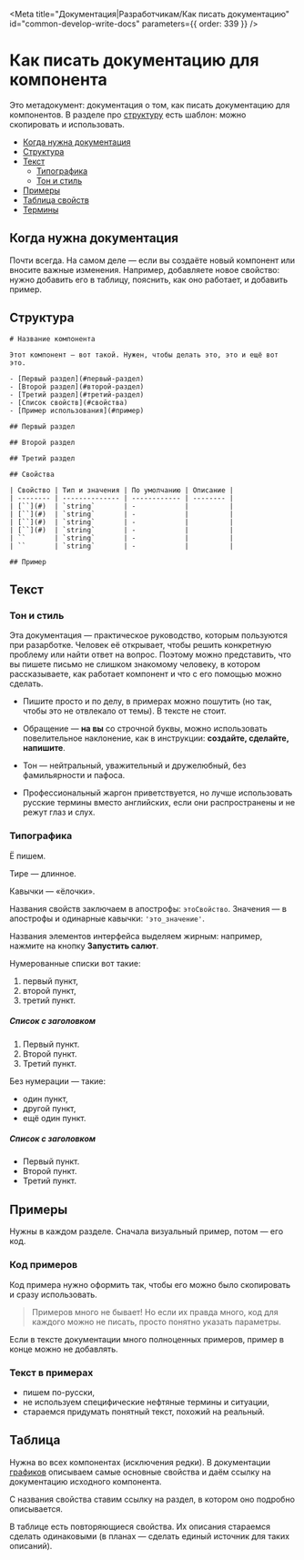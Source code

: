 
<Meta
  title="Документация|Разработчикам/Как писать документацию"
  id="common-develop-write-docs"
  parameters={{ order: 339 }}
/>

# Как писать документацию для компонента

Это метадокумент: документация о том, как писать документацию для компонентов. В разделе про [структуру](#структура) есть шаблон: можно скопировать и использовать.

- [Когда нужна документация](#когда-нужна-документация)
- [Структура](#структура)
- [Текст](#текст)
  - [Типографика](#типографика)
  - [Тон и стиль](#тон-и-стиль)
- [Примеры](#примеры)
- [Таблица свойств](#таблица-свойств)
- [Термины](#термины)

## Когда нужна документация

Почти всегда. На самом деле — если вы создаёте новый компонент или вносите важные изменения. Например, добавляете новое свойство: нужно добавить его в таблицу, пояснить, как оно работает, и добавить пример.

## Структура

```
# Название компонента

Этот компонент — вот такой. Нужен, чтобы делать это, это и ещё вот это.

- [Первый раздел](#первый-раздел)
- [Второй раздел](#второй-раздел)
- [Третий раздел](#третий-раздел)
- [Список свойств](#свойства)
- [Пример использования](#пример)

## Первый раздел

## Второй раздел

## Третий раздел

## Свойства

| Свойство | Тип и значения | По умолчанию | Описание |
| -------- | -------------- | ------------ | -------- |
| [``](#)  | `string`       | -            |          |
| [``](#)  | `string`       | -            |          |
| [``](#)  | `string`       | -            |          |
| [``](#)  | `string`       | -            |          |
| ``       | `string`       | -            |          |
| ``       | `string`       | -            |          |

## Пример

```

## Текст

### Тон и стиль

Эта документация — практическое руководство, которым пользуются при разарботке.
Человек её открывает, чтобы решить конкретную проблему или найти ответ на вопрос.
Поэтому можно представить, что вы пишете письмо не слишком знакомому человеку,
в котором рассказываете, как работает компонент и что с его помощью можно сделать.

- Пишите просто и по делу, в примерах можно пошутить (но так, чтобы это не отвлекало от темы). В тексте не стоит.

- Обращение — **на вы** со строчной буквы, можно использовать повелительное наклонение, как в инструкции: **создайте, сделайте, напишите**.

- Тон — нейтральный, уважительный и дружелюбный, без фамильярности и пафоса.

- Профессиональный жаргон приветствуется, но лучше использовать русские термины вместо английских, если они распространены и не режут глаз и слух. <!--Если есть сомнения, можно посмотреть в словарик.-->

### Типографика

Ё пишем.

Тире — длинное.

Кавычки — «ёлочки».

Названия свойств заключаем в апострофы: `этоСвойство`. Значения — в апострофы и одинарные кавычки: `'это_значение'`.

Названия элементов интерфейса выделяем жирным: например, нажмите на кнопку **Запустить салют**.

Нумерованные списки вот такие:

1. первый пункт,
2. второй пункт,
3. третий пункт.

##### Список с заголовком

1. Первый пункт.
2. Второй пункт.
3. Третий пункт.

Без нумерации — такие:

- один пункт,
- другой пункт,
- ещё один пункт.

##### Список с заголовком

- Первый пункт.
- Второй пункт.
- Третий пункт.

## Примеры

Нужны в каждом разделе. Сначала визуальный пример, потом — его код.

### Код примеров

Код примера нужно оформить так, чтобы его можно было скопировать и сразу использовать.

> Примеров много не бывает! Но если их правда много, код для каждого можно не писать, просто понятно указать параметры.

Если в тексте документации много полноценных примеров, пример в конце можно не добавлять.

### Текст в примерах

- пишем по-русски,
- не используем специфические нефтяные термины и ситуации,
- стараемся придумать понятный текст, похожий на реальный.

## Таблица

Нужна во всех компонентах (исключения редки). В документации [графиков](http://charts.consta.design?path=/story/*) описываем самые основные свойства и даём ссылку на документацию исходного компонента.

С названия свойства ставим ссылку на раздел, в котором оно подробно описывается.

В таблице есть повторяющиеся свойства. Их описания стараемся сделать одинаковыми (в планах — сделать единый источник для таких описаний).
